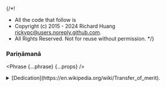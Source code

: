 {/*!
 * All the code that follow is
 * Copyright (c) 2015 - 2024 Richard Huang <rickypc@users.noreply.github.com>.
 * All Rights Reserved. Not for reuse without permission.
 */}


### Pariṇāmanā

<Phrase {...phrase} {...props} />

<details>
  <summary>
    [Dedication](https://en.wikipedia.org/wiki/Transfer_of_merit).
  </summary>
  <div>
    <MultiLingual {...phrase} />
  </div>
</details>
